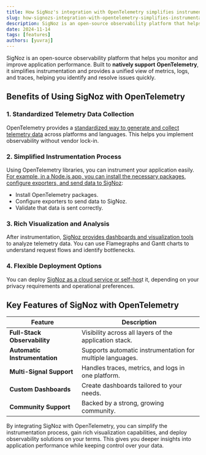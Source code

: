```yaml
---
title: How SigNoz's integration with OpenTelemetry simplifies instrumentation?
slug: how-signozs-integration-with-opentelemetry-simplifies-instrumentation
description: SigNoz is an open-source observability platform that helps you monitor and improve application performance. Built to **natively support** **OpenTelemetry**, it simplifies instrumentation and provides a unified view of metrics, logs, and traces, helping you identify and resolve issues quickly.
date: 2024-11-14
tags: [features]
authors: [yuvraj]
---
```


SigNoz is an open-source observability platform that helps you monitor and improve application performance. Built to **natively support** **OpenTelemetry**, it simplifies instrumentation and provides a unified view of metrics, logs, and traces, helping you identify and resolve issues quickly.

## Benefits of Using SigNoz with OpenTelemetry

### 1. Standardized Telemetry Data Collection

OpenTelemetry provides a [standardized way to generate and collect telemetry data](https://signoz.io/blog/opentelemetry-collector-complete-guide/) across platforms and languages. This helps you implement observability without vendor lock-in.

### 2. Simplified Instrumentation Process

Using OpenTelemetry libraries, you can instrument your application easily. [For example, in a Node.js app, you can install the necessary packages, configure exporters, and send data to SigNoz](signoz.io/opentelemetry/nodejs-tutorial-overview):

- Install OpenTelemetry packages.
- Configure exporters to send data to SigNoz.
- Validate that data is sent correctly.

### 3. Rich Visualization and Analysis

After instrumentation, [SigNoz provides dashboards and visualization tools](https://signoz.io/blog/opentelemetry-visualization/) to analyze telemetry data. You can use Flamegraphs and Gantt charts to understand request flows and identify bottlenecks.

### 4. Flexible Deployment Options

You can deploy [SigNoz as a cloud service or self-hos](https://signoz.io/docs/install/)t it, depending on your privacy requirements and operational preferences.

## Key Features of SigNoz with OpenTelemetry

| Feature | Description |
| --- | --- |
| **Full-Stack Observability** | Visibility across all layers of the application stack. |
| **Automatic Instrumentation** | Supports automatic instrumentation for multiple languages. |
| **Multi-Signal Support** | Handles traces, metrics, and logs in one platform. |
| **Custom Dashboards** | Create dashboards tailored to your needs. |
| **Community Support** | Backed by a strong, growing community. |

By integrating SigNoz with OpenTelemetry, you can simplify the instrumentation process, gain rich visualization capabilities, and deploy observability solutions on your terms. This gives you deeper insights into application performance while keeping control over your data.